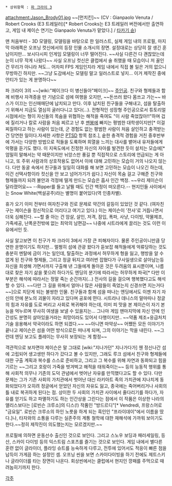  * 상위항목 : [[파 크라이 3]]

{{{+1 '''Jason Brody''' }}}

attachment:Jason_Brody01.jpg
~~[먼치킨]~~
(CV : Gianpaolo Venuta / Robert Crooks (E3 트레일러)[* Robert Crooks는 E3 트레일러 버전에서만 출연하고, 게임 내 제이슨 연기는 Gianpaolo Venuta가 맡았다.] / [[타카기 슌]])

맨 처음부터 - 3D 모델링, 모델링을 바탕으로 한 일러스트, 실제 게임 내의 프로필, 마지막 아래쪽은 오프닝 컷신에서의 등장 인물 소개시의 장면. 
설정대로는 상당히 잘 생긴 훈남이지만... 보시다시피 인게임 모델링이 너무 떨어진다. ~~사실 다른건 다 괜찮았는데 눈이 너무 작게 나왔다~~ 사실 오프닝 컷신은 클럽에서 술 취했을 때 모습이니 저 꼴인 건 무리가 아니라 쳐도... 어차피 FPS 게임인지라 게임 내에서 직접 볼 일은 거의 없으니 무방하긴 하지만. ~~그냥 도감에서는 모델링 말고 일러스트로 넣지... 이거 제작진 중에 안티가 있는 게 분명하다~~

파 크라이 3의 ~~[wiki:"페이크다 이 병신들아"페이크]~~ [[주인공]]. 친구와 형제들과 함께 비행사 자격증을 딴 기념으로 섬에 여행을 오지만, ~~돈쓰러 왔다 몸쓰고 가는~~ 바스가 이끄는 인신매매단에 납치되고 만다. 이후 납치된 친구들을 구해내고, 섬을 탈출하기 위해서 지금도 열심히 굴러다니고 있다(...). 전형적인 성장형 주인공으로서 튜토리얼 시점에서는 형이 자신들의 목숨을 위협하는 해적을 죽여도 "이 사람 죽었잖아!!"하며 겁에 질리거나 칼로 사람을 처음 찌르고 난 후 [[멘붕]]에 빠지는 평범한 대학생이지만[* 이걸 찌질하다고 하는 사람이 있는데, 군 경험도 없는 평범한 사람이 처음 살인하고 충격받는 건 당연한 일이다.자세한 사항은 [[PTSD]] 항목 참조.], 숱한 충격적 경험을 거친 중후반부에 가서는 다양한 방법으로 적들을 도륙하며 희열을 느끼는 대사를 뱉어내 유저들에게 악평을 듣기도 했다. 이 지옥도에서 진정한 자신의 자아를 발견한 듯이 설치는 모습에[* 엄밀히 말해서는 약 때문이지만 뉘앙스만 풍길 뿐 직접적으로 스토리에 언급되는 게 아니고, 또 주위 사람과의 상호작용도 없어서 이에 대해 고민하는 모습이 거의 나오지 않는다. 다만 동굴 속에서 친구들과 일일히 대화를 해 보면 고민하는 모습이 나오긴 하는데, 이건 선택사항이라 컷신을 안 보고 넘어가기가 쉽다.] 자신이 목숨 걸고 구해준 친구와 형제들까지 되려 불안과 걱정에 떨게 만드는 모습은 흡사 인간 백정. ~~우리 제이슨이 달라졌어요~~ --Ripper를 들고 날뛸 때도 인간 백정이 떠오른다.-- 현지인들 사이에서는 Snow White(백설공주)라는 별명이 붙어있다(역 인종차별).

휴가 오기 이미 전부터 여자친구와 진로 문제로 약간의 갈등이 있었던 것 같다. (여자친구는 제이슨을 정신적으로 어리다고 여기고 있다.) 이는 제이슨이 '전사'로 거듭나면서 더욱 심해진다. ~~할 줄 아는 건 암살, 살인, 저격, 잠입, 폭파, 사냥, 다이빙, 약물제조, 가죽세공, 난폭운전밖에 없는 최악의 남편감~~ 나중에 시트라에게 끌리는 것도 이런 이유에서인 듯.

사실 알고보면 이 친구가 파 크라이 3에서 가장 큰 피해자이다. 물론 주인공이니만큼 당연한 운명이기도 하지만... 멀쩡히 섬에 관광 왔다가 듣보잡 해적들에게 억류당하는 것도 충분히 멘탈에 금이 가는 일인데, 탈출하는 과정에서 허무하게 형을 잃고, 행방을 알 수 없게 된 친구와 형제들, 그리고 정글 뒤지고 여러번 잡혔다가 구사일생으로 살아남는등 자신을 희생해 가면서까지 구출해 낸 그들에게 돌아온 것은 두려움의 표시뿐이며, 나름대로 찾은 자기 삶을 쫓으려 하다가도 엔딩의 분기에 따라서는 허무하게 파국[* 다만 이 부분은 해석에 따라서는 정말 죽는 순간까지(...) 전사의 길을 걸으며 행복했다고도 해석할 수 있다. ~~다만 그 길을 위해서 얼마나 많은 사람들이 죽었는지 신경쓰면 지는거다~~]으로 치닫게 되는 불쌍한 인물. 친구들과 함께 섬을 떠나는 엔딩에서도 이젠 자기 자신의 안에 분노의 괴물이 자라고 있다며 공포에 떤다. 시트라나 데니스의 말마따나 정글의 힘과 자유를 도로 버리고 사회로 복귀해야 하는데, 이미 피 맛을 본 제이슨이 자기 본능을 억누르며 무사히 여생을 보낼 수 있을지는... 그나마 게임 맨마지막에 자신 안에 인간성도 분명히 살아있을거라는 희망이라도 있어서 다행이지만.. ~~약품 제조+응급처치 기술 응용해서 약국이라도 하면 되겠다.~~ ~~아니면 마약상~~ 어쨌든 모든 이야기가 끝나고 제이슨은 섬을 어떤 방식으로든 떠나게 되며, 그의 이야기는 막을 내린다. ~~그런데 엔딩 보고도 플레이는 무사히 보장되는 게 함정~~
 
객관적으로 보자면야 제이슨은 말 그대로 [wiki:"지나가던" 지나가다가] 웬 정신나간 섬에 고립되어 생고생만 하다가 갔다고 볼 수 있지만, 그래도 루크 섬에서 친구와 형제들에 대한 구출 계획과 복수를 스스로 준비하고, 그리고 그 복수를 위해 자연과 동화되고 힘을 기르는 ~~그리고 호랑이 가죽을 벗겨벅고 해적을 태워죽이는~~ 등의 능동적 행위를 통해 사회적 의무나 기존의 도덕 관념에서 벗어난 자유를 만끽했다고도 할 수 있다. 다만 문제는 그가 기존 사회의 가치관에서 벗어난 대신 라키아트 족의 가치관에 지나치게 동화되었다가 오히려 정글에서 얻었던 자신의 자유도 잃고, 종국에는 죽어버리거나 사회의 틀 내로 복귀하게 된다는 점. 상이한 두 사회의 가치관 사이에서 줄다리기를 하다가, 자유를 얻기도 하고 파멸하기도 하는 인간상을 그린다는 점에서 이 작품은 이상한 나라의 앨리스보다는 [로빈슨 크루소]의 디스(!) 작품인 "방드르디"[* Vendredi, 프랑스어로 "금요일". 로빈슨 크루소의 하인 노릇을 하게 되는 흑인인 "프라이데이"에서 이름을 땄다.]나, 타자와의 소통을 다루는 실존주의 계통 철학에 대한 재해석에 가까워 보이기도 한다.~~정히 제작진이 의도했는지는 모르겠지만.~~

프로필에 의하면 운동선수 출신인 것으로 보인다. 그리고 스노우 보딩과 패러세일링, 등산, 스카이 다이빙 등의 익스트림 스포츠를 즐기는 것으로 보인다. 게임 내에서 별다른 훈련 없이 글라이더, 플라잉 슈트를 능숙하게 다루고, 전투에 있어서도 적응이 빠른 점을 납득이 가게끔 하는 설정인 셈. 오프닝 씬을 보면 스카이다이빙을 하기 전에도 제트스키나 글라이더를 타는 장면이 나온다. 회상씬에서는 클럽에서 현지인 깡패를 주먹으로 때려눕히기까지 한다.

[[각주]]
